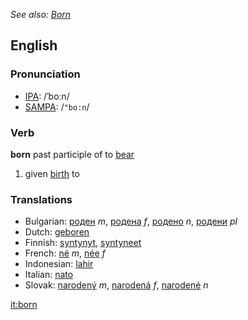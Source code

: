 ''See also: [[Born]]''
==English==
=== Pronunciation ===
*[[w:IPA|IPA]]: /ˈboːn/
*[[w:SAMPA|SAMPA]]: /<tt>"bo:n</tt>/

=== Verb ===

'''born''' past participle of to [[bear]]

# given [[birth]] to

=== Translations ===
*Bulgarian: [[роден]] ''m'', [[родена]] ''f'', [[родено]] ''n'', [[родени]] ''pl''
*Dutch: [[geboren]]
*Finnish: [[syntynyt]], [[syntyneet]]
*French: [[né]] ''m'', [[née]] ''f''
*Indonesian: [[lahir]]
*Italian: [[nato]]
*Slovak: [[narodený]] ''m'', [[narodená]] ''f'', [[narodené]] ''n''

[[it:born]]